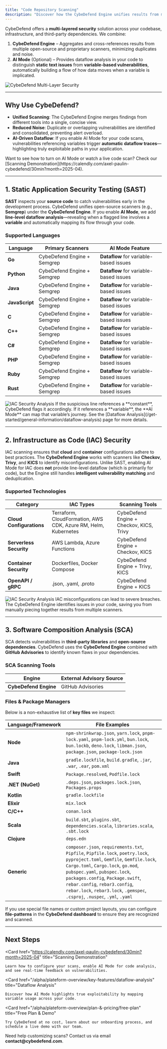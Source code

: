 ```yaml
---
title: "Code Repository Scanning"
description: "Discover how the CybeDefend Engine unifies results from multiple scanners while AI Mode provides dataflow analysis for truly targeted remediation."
---
```


CybeDefend offers a **multi-layered security** solution across your codebase, infrastructure, and third-party dependencies. We combine:

1. **CybeDefend Engine** – Aggregates and cross-references results from multiple open-source and proprietary scanners, minimizing duplicates and noise.  
2. **AI Mode** (Optional) – Provides dataflow analysis in your code to distinguish **static text issues** from **variable-based vulnerabilities**, automatically building a flow of how data moves when a variable is implicated.

<Frame>
  <img src="/images/get-started/general-information/multi-layer.png" alt="CybeDefend Multi-Layer Security" style={{ borderRadius: '0.5rem' }} />
</Frame>

---

## Why Use CybeDefend?

- **Unified Scanning**: The CybeDefend Engine merges findings from different tools into a single, concise view.  
- **Reduced Noise**: Duplicate or overlapping vulnerabilities are identified and consolidated, preventing alert overload.  
- **AI-Driven Dataflow**: If you enable AI Mode for your code scans, vulnerabilities referencing variables trigger **automatic dataflow traces**—highlighting truly exploitable paths in your application.

<Tip>
Want to see how to turn on AI Mode or watch a live code scan? Check our [Scanning Demonstration](https://calendly.com/axel-paulin-cybedefend/30min?month=2025-04).
</Tip>

---

## 1. Static Application Security Testing (SAST)

**SAST** inspects your **source code** to catch vulnerabilities early in the development process. CybeDefend unifies open-source scanners (e.g., **Semgrep**) under the **CybeDefend Engine**. If you enable **AI Mode**, we add **line-level dataflow analysis**—revealing when a flagged line involves a **variable** and automatically mapping its flow through your code.

### Supported Languages

| Language       | Primary Scanners        | AI Mode Feature                                   |
|----------------|-------------------------|---------------------------------------------------|
| **Go**         | CybeDefend Engine + Semgrep | **Dataflow** for variable-based issues                 |
| **Python**     | CybeDefend Engine + Semgrep | **Dataflow** for variable-based issues                 |
| **Java**       | CybeDefend Engine + Semgrep | **Dataflow** for variable-based issues                 |
| **JavaScript** | CybeDefend Engine + Semgrep | **Dataflow** for variable-based issues                 |
| **C**          | CybeDefend Engine + Semgrep         | **Dataflow** for variable-based issues  |
| **C++**        | CybeDefend Engine + Semgrep         | **Dataflow** for variable-based issues  |
| **C#**         | CybeDefend Engine + Semgrep | **Dataflow** for variable-based issues                 |
| **PHP**        | CybeDefend Engine + Semgrep | **Dataflow** for variable-based issues                 |
| **Ruby**       | CybeDefend Engine + Semgrep | **Dataflow** for variable-based issues                 |
| **Rust**       | CybeDefend Engine + Semgrep         | **Dataflow** for variable-based issues  |

<Frame>
  <img src="/images/get-started/general-information/sast.png" alt="IAC Security Analysis" style={{ borderRadius: '0.5rem' }} />
</Frame>

<Tip>
If the suspicious line references a **constant**, CybeDefend flags it accordingly. If it references a **variable**, the **AI Mode** can map that variable’s journey. See the [Dataflow Analysis](/get-started/general-information/dataflow-analysis) page for more details.
</Tip>

---

## 2. Infrastructure as Code (IAC) Security

IAC scanning ensures that **cloud** and **container** configurations adhere to best practices. The **CybeDefend Engine** works with scanners like **Checkov**, **Trivy**, and **KICS** to identify misconfigurations. Unlike SAST, enabling AI Mode for IAC does **not** provide line-level dataflow (which is primarily for code), but the Engine still handles **intelligent vulnerability matching** and deduplication.

### Supported Technologies

| Category                 | IAC Types                                                     | Scanning Tools                               |
|--------------------------|---------------------------------------------------------------|----------------------------------------------|
| **Cloud Configurations** | Terraform, CloudFormation, AWS CDK, Azure RM, Helm, Kubernetes | CybeDefend Engine + Checkov, KICS, Trivy      |
| **Serverless Security**  | AWS Lambda, Azure Functions                                  | CybeDefend Engine + Checkov, KICS            |
| **Container Security**   | Dockerfiles, Docker Compose                                  | CybeDefend Engine + Trivy, KICS              |
| **OpenAPI / gRPC**       | .json, .yaml, .proto                                         | CybeDefend Engine + KICS                     |

<Frame>
  <img src="/images/get-started/general-information/iac.png" alt="IAC Security Analysis" style={{ borderRadius: '0.5rem' }} />
</Frame>

<Warning>
IAC misconfigurations can lead to severe breaches. The CybeDefend Engine identifies issues in your code, saving you from manually piecing together results from multiple scanners.
</Warning>

---

## 3. Software Composition Analysis (SCA)

SCA detects vulnerabilities in **third-party libraries** and **open-source dependencies**. CybeDefend uses the **CybeDefend Engine** combined with **GitHub Advisories** to identify known flaws in your dependencies.

### SCA Scanning Tools

| Engine                       | External Advisory Source |
|-----------------------------|--------------------------|
| **CybeDefend Engine**       | GitHub Advisories        |

### Files & Package Managers

Below is a non-exhaustive list of **key files** we inspect:

| Language/Framework  | File Examples                                                                                                      |
|---------------------|--------------------------------------------------------------------------------------------------------------------|
| **Node**            | `npm-shrinkwrap.json`, `yarn.lock`, `pnpm-lock.yaml`, `pnpm-lock.yml`, `bun.lock`, `bun.lockb`, `deno.lock`, `libman.json`, `package.json`, `package-lock.json` |
| **Java**            | `gradle.lockfile`, `build.gradle`, `.jar`, `.war`, `.ear`, `pom.xml`                                               |
| **Swift**           | `Package.resolved`, `Podfile.lock`                                                                                 |
| **.NET (NuGet)**    | `.deps.json`, `packages.lock.json`, `Packages.props`                                                               |
| **Kotlin**          | `gradle.lockfile`                                                                                                   |
| **Elixir**          | `mix.lock`                                                                                                          |
| **C/C++**           | `conan.lock`                                                                                                        |
| **Scala**           | `build.sbt`, `plugins.sbt`, `dependencies.scala`, `libraries.scala`, `.sbt.lock`                                    |
| **Clojure**         | `deps.edn`                                                                                                          |
| **Generic**         | `composer.json`, `requirements.txt`, `Pipfile`, `Pipfile.lock`, `poetry.lock`, `pyproject.toml`, `Gemfile`, `Gemfile.lock`, `Cargo.toml`, `Cargo.lock`, `go.mod`, `pubspec.yaml`, `pubspec.lock`, `packages.config`, `Package.swift`, `rebar.config`, `rebar3.config`, `rebar.lock`, `rebar3.lock`, `.gemspec`, `.csproj`, `.nuspec`, `.yml`, `.yaml` |

<Note>
If you use special file names or custom project layouts, you can configure <strong>file-patterns</strong> in the <strong>CybeDefend dashboard</strong> to ensure they are recognized and scanned.
</Note>

---

## Next Steps

  <Card
    href="https://calendly.com/axel-paulin-cybedefend/30min?month=2025-04"
    title="Scanning Demonstration"
  >
    Learn how to configure your scans, enable AI Mode for code analysis, and see real-time feedback on vulnerabilities.
  </Card>

  <Card
    href="/alpha/plateform-overview/key-features/dataflow-analysis"
    title="Dataflow Analysis"
  >
    Discover how AI Mode highlights true exploitability by mapping variable usage across your code.
  </Card>

  <Card
    href="/alpha/plateform-overview/plan-&-pricing/free-plan"
    title="Free Plan & Demo"
  >
    Try CybeDefend at no cost, learn about our onboarding process, and schedule a live demo with our team.
  </Card>

<Tip>
Need help customizing scans? Contact us via email <strong>contact@cybedefend.com</strong>.
</Tip>
